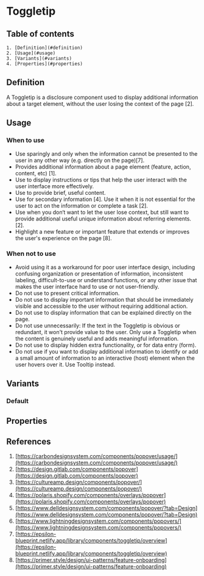 
<Meta title="Components/Toggletip/Doc" />

# Toggletip

## Table of contents
    1. [Definition](#definition)
    2. [Usage](#usage)
    3. [Variants](#variants)
    4. [Properties](#properties)

## Definition
A Toggletip is a disclosure component used to display additional information about a target element, without the user losing the context of the page [2].
<Canvas of={ToggletipStories.Default} />

## Usage

### When to use
- Use sparingly and only when the information cannot be presented to the user in any other way (e.g. directly on the page)[7].
- Provides additional information about a page element (feature, action, content, etc) [1].
- Use to display instructions or tips that help the user interact with the user interface more effectively.
- Use to provide brief, useful content.
- Use for secondary information [4]. Use it when it is not essential for the user to act on the information or complete a task [2].
- Use when you don‘t want to let the user lose context, but still want to provide additional useful unique information about referring elements. [2].
- Highlight a new feature or important feature that extends or improves the user's experience on the page [8].

### When not to use
- Avoid using it as a workaround for poor user interface design, including confusing organization or presentation of information, inconsistent labeling, difficult-to-use or understand functions, or any other issue that makes the user interface hard to use or not user-friendly.
- Do not use to present critical information.
- Do not use to display important information that should be immediately visible and accessible to the user without requiring additional action.
- Do not use to display information that can be explained directly on the page.
- Do not use unnecessarily: If the text in the Toggletip is obvious or redundant, it won't provide value to the user. Only use a Toggletip when the content is genuinely useful and adds meaningful information.
- Do not use to display hidden extra functionality, or for data entry (form).
- Do not use if you want to display additional information to identify or add a small amount of information to an interactive (host) element when the user hovers over it. Use Tooltip instead.

## Variants

### Default
<Canvas of={ToggletipStories.Default} />

## Properties
<ArgTypes of={Toggletip} />

## References
1.  [https://carbondesignsystem.com/components/popover/usage/](https://carbondesignsystem.com/components/popover/usage/)
2.  [https://design.gitlab.com/components/popover](https://design.gitlab.com/components/popover)
3.  [https://cultureamp.design/components/popover/](https://cultureamp.design/components/popover/)
4.  [https://polaris.shopify.com/components/overlays/popover](https://polaris.shopify.com/components/overlays/popover)
5.  [https://www.delldesignsystem.com/components/popover/?tab=Design](https://www.delldesignsystem.com/components/popover/?tab=Design)
6.  [https://www.lightningdesignsystem.com/components/popovers/](https://www.lightningdesignsystem.com/components/popovers/)
7.  [https://epsilon-blueprint.netlify.app/library/components/toggletip/overview](https://epsilon-blueprint.netlify.app/library/components/toggletip/overview)
8.  [https://primer.style/design/ui-patterns/feature-onboarding](https://primer.style/design/ui-patterns/feature-onboarding)
